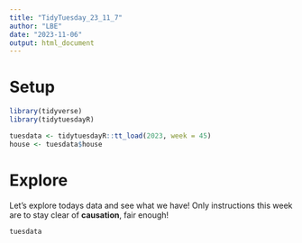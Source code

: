 ```yaml
---
title: "TidyTuesday_23_11_7"
author: "LBE"
date: "2023-11-06"
output: html_document
---
```


# Setup
```r
library(tidyverse)
library(tidytuesdayR)

tuesdata <- tidytuesdayR::tt_load(2023, week = 45)
house <- tuesdata$house
```

# Explore

Let's explore todays data and see what we have! Only instructions this week are to stay clear of **causation**, fair enough!

```r

tuesdata

```